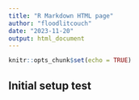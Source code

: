 ```yaml
---
title: "R Markdown HTML page"
author: "floodlitcouch"
date: "2023-11-20"
output: html_document
---
```


```r
knitr::opts_chunk$set(echo = TRUE)
```

## Initial setup test
